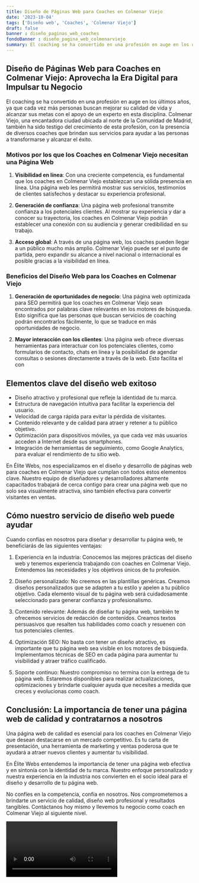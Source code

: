 ```yaml
---
title: Diseño de Páginas Web para Coaches en Colmenar Viejo
date: '2023-10-04'
tags: ['Diseño web', 'Coaches', 'Colmenar Viejo']
draft: false
banner : diseño_paginas_web_coaches
fondoBanner : diseño_pagina_web_colmenarviejo
summary: El coaching se ha convertido en una profesión en auge en los últimos años, ya que cada vez más personas buscan mejorar su calidad de vida y alcanzar sus metas con el apoyo de un experto en esta disciplina. Colmenar Viejo, una encantadora ciudad ubicada al norte de la Comunidad de Madrid, también ha sido testigo del crecimiento de esta profesión, con la presencia de diversos coaches que brindan sus servicios para ayudar a las personas a transformarse y alcanzar el éxito.
---
```


## **Diseño de Páginas Web para Coaches en Colmenar Viejo: Aprovecha la Era Digital para Impulsar tu Negocio**

El coaching se ha convertido en una profesión en auge en los últimos años, ya que cada vez más personas buscan mejorar su calidad de vida y alcanzar sus metas con el apoyo de un experto en esta disciplina. Colmenar Viejo, una encantadora ciudad ubicada al norte de la Comunidad de Madrid, también ha sido testigo del crecimiento de esta profesión, con la presencia de diversos coaches que brindan sus servicios para ayudar a las personas a transformarse y alcanzar el éxito.

### **Motivos por los que los Coaches en Colmenar Viejo necesitan una Página Web**

1. **Visibilidad en línea**: Con una creciente competencia, es fundamental que los coaches en Colmenar Viejo establezcan una sólida presencia en línea. Una página web les permitirá mostrar sus servicios, testimonios de clientes satisfechos y destacar su experiencia profesional.

2. **Generación de confianza**: Una página web profesional transmite confianza a los potenciales clientes. Al mostrar su experiencia y dar a conocer su trayectoria, los coaches en Colmenar Viejo podrán establecer una conexión con su audiencia y generar credibilidad en su trabajo.

3. **Acceso global**: A través de una página web, los coaches pueden llegar a un público mucho más amplio. Colmenar Viejo puede ser el punto de partida, pero expandir su alcance a nivel nacional o internacional es posible gracias a la visibilidad en línea.

### **Beneficios del Diseño Web para los Coaches en Colmenar Viejo**

1. **Generación de oportunidades de negocio**: Una página web optimizada para SEO permitirá que los coaches en Colmenar Viejo sean encontrados por palabras clave relevantes en los motores de búsqueda. Esto significa que las personas que buscan servicios de coaching podrán encontrarlos fácilmente, lo que se traduce en más oportunidades de negocio.

2. **Mayor interacción con los clientes**: Una página web ofrece diversas herramientas para interactuar con los potenciales clientes, como formularios de contacto, chats en línea y la posibilidad de agendar consultas o sesiones directamente a través de la web. Esto facilita el con

<GifSeo />

<Cta />

## Elementos clave del diseño web exitoso

- Diseño atractivo y profesional que refleje la identidad de tu marca.
- Estructura de navegación intuitiva para facilitar la experiencia del usuario.
- Velocidad de carga rápida para evitar la pérdida de visitantes.
- Contenido relevante y de calidad para atraer y retener a tu público objetivo.
- Optimización para dispositivos móviles, ya que cada vez más usuarios acceden a Internet desde sus smartphones.
- Integración de herramientas de seguimiento, como Google Analytics, para evaluar el rendimiento de tu sitio web.

En Élite Webs, nos especializamos en el diseño y desarrollo de páginas web para coaches en Colmenar Viejo que cumplan con todos estos elementos clave. Nuestro equipo de diseñadores y desarrolladores altamente capacitados trabajará de cerca contigo para crear una página web que no solo sea visualmente atractiva, sino también efectiva para convertir visitantes en ventas.

## Cómo nuestro servicio de diseño web puede ayudar

Cuando confías en nosotros para diseñar y desarrollar tu página web, te beneficiarás de las siguientes ventajas:

1. Experiencia en la industria: Conocemos las mejores prácticas del diseño web y tenemos experiencia trabajando con coaches en Colmenar Viejo. Entendemos las necesidades y los objetivos únicos de tu profesión.

2. Diseño personalizado: No creemos en las plantillas genéricas. Creamos diseños personalizados que se adapten a tu estilo y apelen a tu público objetivo. Cada elemento visual de tu página web será cuidadosamente seleccionado para generar confianza y profesionalismo.

3. Contenido relevante: Además de diseñar tu página web, también te ofrecemos servicios de redacción de contenidos. Creamos textos persuasivos que resalten tus habilidades como coach y resuenen con tus potenciales clientes.

4. Optimización SEO: No basta con tener un diseño atractivo, es importante que tu página web sea visible en los motores de búsqueda. Implementamos técnicas de SEO en cada página para aumentar tu visibilidad y atraer tráfico cualificado.

5. Soporte continuo: Nuestro compromiso no termina con la entrega de tu página web. Estaremos disponibles para realizar actualizaciones, optimizaciones y brindarte cualquier ayuda que necesites a medida que creces y evolucionas como coach.

## Conclusión: La importancia de tener una página web de calidad y contratarnos a nosotros

Una página web de calidad es esencial para los coaches en Colmenar Viejo que desean destacarse en un mercado competitivo. Es tu carta de presentación, una herramienta de marketing y ventas poderosa que te ayudará a atraer nuevos clientes y aumentar tu visibilidad.

En Élite Webs entendemos la importancia de tener una página web efectiva y en sintonía con la identidad de tu marca. Nuestro enfoque personalizado y nuestra experiencia en la industria nos convierten en el socio ideal para el diseño y desarrollo de tu página web.

No confíes en la competencia, confía en nosotros. Nos comprometemos a brindarte un servicio de calidad, diseño web profesional y resultados tangibles. Contáctanos hoy mismo y llevemos tu negocio como coach en Colmenar Viejo al siguiente nivel.

<Video />

<CtaBot job='Coaches' city='Colmenar Viejo'/>

<Gmaps query='Colmenar Viejo+españa+maps' />